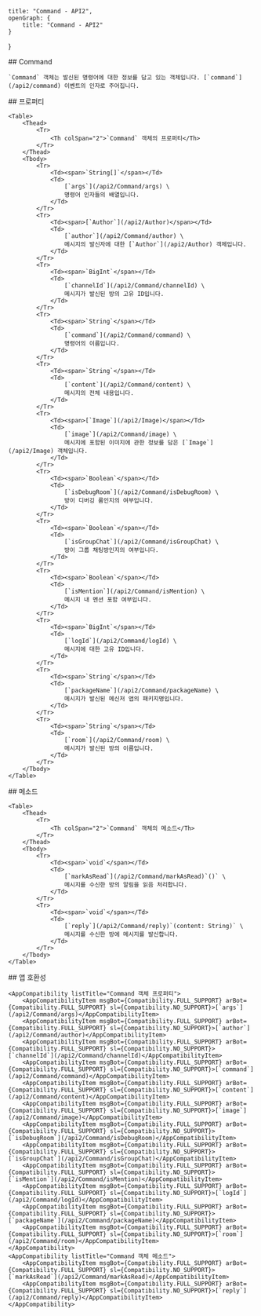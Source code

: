 
    title: "Command - API2",
    openGraph: {
        title: "Command - API2"
    }
}

<Section>
    ## Command

    `Command` 객체는 발신된 명령어에 대한 정보를 담고 있는 객체입니다. [`command`](/api2/command) 이벤트의 인자로 주어집니다.
</Section>
<Section>
    ## 프로퍼티

    <Table>
        <Thead>
            <Tr>
                <Th colSpan="2">`Command` 객체의 프로퍼티</Th>
            </Tr>
        </Thead>
        <Tbody>
            <Tr>
                <Td><span>`String[]`</span></Td>
                <Td>
                    [`args`](/api2/Command/args) \
                    명령어 인자들의 배열입니다.
                </Td>
            </Tr>
            <Tr>
                <Td><span>[`Author`](/api2/Author)</span></Td>
                <Td>
                    [`author`](/api2/Command/author) \
                    메시지의 발신자에 대한 [`Author`](/api2/Author) 객체입니다.
                </Td>
            </Tr>
            <Tr>
                <Td><span>`BigInt`</span></Td>
                <Td>
                    [`channelId`](/api2/Command/channelId) \
                    메시지가 발신된 방의 고유 ID입니다.
                </Td>
            </Tr>
            <Tr>
                <Td><span>`String`</span></Td>
                <Td>
                    [`command`](/api2/Command/command) \
                    명령어의 이름입니다.
                </Td>
            </Tr>
            <Tr>
                <Td><span>`String`</span></Td>
                <Td>
                    [`content`](/api2/Command/content) \
                    메시지의 전체 내용입니다.
                </Td>
            </Tr>
            <Tr>
                <Td><span>[`Image`](/api2/Image)</span></Td>
                <Td>
                    [`image`](/api2/Command/image) \
                    메시지에 포함된 이미지에 관한 정보를 담은 [`Image`](/api2/Image) 객체입니다.
                </Td>
            </Tr>
            <Tr>
                <Td><span>`Boolean`</span></Td>
                <Td>
                    [`isDebugRoom`](/api2/Command/isDebugRoom) \
                    방이 디버깅 룸인지의 여부입니다.
                </Td>
            </Tr>
            <Tr>
                <Td><span>`Boolean`</span></Td>
                <Td>
                    [`isGroupChat`](/api2/Command/isGroupChat) \
                    방이 그룹 채팅방인지의 여부입니다.
                </Td>
            </Tr>
            <Tr>
                <Td><span>`Boolean`</span></Td>
                <Td>
                    [`isMention`](/api2/Command/isMention) \
                    메시지 내 멘션 포함 여부입니다.
                </Td>
            </Tr>
            <Tr>
                <Td><span>`BigInt`</span></Td>
                <Td>
                    [`logId`](/api2/Command/logId) \
                    메시지에 대한 고유 ID입니다.
                </Td>
            </Tr>
            <Tr>
                <Td><span>`String`</span></Td>
                <Td>
                    [`packageName`](/api2/Command/packageName) \
                    메시지가 발신된 메신저 앱의 패키지명입니다.
                </Td>
            </Tr>
            <Tr>
                <Td><span>`String`</span></Td>
                <Td>
                    [`room`](/api2/Command/room) \
                    메시지가 발신된 방의 이름입니다.
                </Td>
            </Tr>
        </Tbody>
    </Table>
</Section>
<Section>
    ## 메소드

    <Table>
        <Thead>
            <Tr>
                <Th colSpan="2">`Command` 객체의 메소드</Th>
            </Tr>
        </Thead>
        <Tbody>
            <Tr>
                <Td><span>`void`</span></Td>
                <Td>
                    [`markAsRead`](/api2/Command/markAsRead)`()` \
                    메시지를 수신한 방의 알림을 읽음 처리합니다.
                </Td>
            </Tr>
            <Tr>
                <Td><span>`void`</span></Td>
                <Td>
                    [`reply`](/api2/Command/reply)`(content: String)` \
                    메시지를 수신한 방에 메시지를 발신합니다.
                </Td>
            </Tr>
        </Tbody>
    </Table>
</Section>
<Section>
    ## 앱 호환성

    <AppCompatibility listTitle="Command 객체 프로퍼티">
        <AppCompatibilityItem msgBot={Compatibility.FULL_SUPPORT} arBot={Compatibility.FULL_SUPPORT} sl={Compatibility.NO_SUPPORT}>[`args`](/api2/Command/args)</AppCompatibilityItem>
        <AppCompatibilityItem msgBot={Compatibility.FULL_SUPPORT} arBot={Compatibility.FULL_SUPPORT} sl={Compatibility.NO_SUPPORT}>[`author`](/api2/Command/author)</AppCompatibilityItem>
        <AppCompatibilityItem msgBot={Compatibility.FULL_SUPPORT} arBot={Compatibility.FULL_SUPPORT} sl={Compatibility.NO_SUPPORT}>[`channelId`](/api2/Command/channelId)</AppCompatibilityItem>
        <AppCompatibilityItem msgBot={Compatibility.FULL_SUPPORT} arBot={Compatibility.FULL_SUPPORT} sl={Compatibility.NO_SUPPORT}>[`command`](/api2/Command/command)</AppCompatibilityItem>
        <AppCompatibilityItem msgBot={Compatibility.FULL_SUPPORT} arBot={Compatibility.FULL_SUPPORT} sl={Compatibility.NO_SUPPORT}>[`content`](/api2/Command/content)</AppCompatibilityItem>
        <AppCompatibilityItem msgBot={Compatibility.FULL_SUPPORT} arBot={Compatibility.FULL_SUPPORT} sl={Compatibility.NO_SUPPORT}>[`image`](/api2/Command/image)</AppCompatibilityItem>
        <AppCompatibilityItem msgBot={Compatibility.FULL_SUPPORT} arBot={Compatibility.FULL_SUPPORT} sl={Compatibility.NO_SUPPORT}>[`isDebugRoom`](/api2/Command/isDebugRoom)</AppCompatibilityItem>
        <AppCompatibilityItem msgBot={Compatibility.FULL_SUPPORT} arBot={Compatibility.FULL_SUPPORT} sl={Compatibility.NO_SUPPORT}>[`isGroupChat`](/api2/Command/isGroupChat)</AppCompatibilityItem>
        <AppCompatibilityItem msgBot={Compatibility.FULL_SUPPORT} arBot={Compatibility.FULL_SUPPORT} sl={Compatibility.NO_SUPPORT}>[`isMention`](/api2/Command/isMention)</AppCompatibilityItem>
        <AppCompatibilityItem msgBot={Compatibility.FULL_SUPPORT} arBot={Compatibility.FULL_SUPPORT} sl={Compatibility.NO_SUPPORT}>[`logId`](/api2/Command/logId)</AppCompatibilityItem>
        <AppCompatibilityItem msgBot={Compatibility.FULL_SUPPORT} arBot={Compatibility.FULL_SUPPORT} sl={Compatibility.NO_SUPPORT}>[`packageName`](/api2/Command/packageName)</AppCompatibilityItem>
        <AppCompatibilityItem msgBot={Compatibility.FULL_SUPPORT} arBot={Compatibility.FULL_SUPPORT} sl={Compatibility.NO_SUPPORT}>[`room`](/api2/Command/room)</AppCompatibilityItem>
    </AppCompatibility>
    <AppCompatibility listTitle="Command 객체 메소드">
        <AppCompatibilityItem msgBot={Compatibility.FULL_SUPPORT} arBot={Compatibility.FULL_SUPPORT} sl={Compatibility.NO_SUPPORT}>[`markAsRead`](/api2/Command/markAsRead)</AppCompatibilityItem>
        <AppCompatibilityItem msgBot={Compatibility.FULL_SUPPORT} arBot={Compatibility.FULL_SUPPORT} sl={Compatibility.NO_SUPPORT}>[`reply`](/api2/Command/reply)</AppCompatibilityItem>
    </AppCompatibility>
</Section>